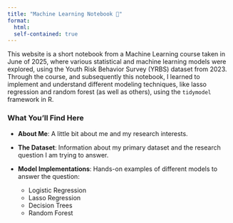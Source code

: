 ```yaml
---
title: "Machine Learning Notebook 👀"
format:
  html:
  self-contained: true
---
```


This website is a short notebook from a Machine Learning course taken in June of 2025, where various statistical and machine learning models were explored, using the Youth Risk Behavior Survey (YRBS) dataset from 2023. Through the course, and subsequently this notebook, I learned to implement and understand different modeling techniques, like lasso regression and random forest (as well as others), using the `tidymodel` framework in R.


### What You'll Find Here

- **About Me**: A little bit about me and my research interests.
- **The Dataset**: Information about my primary dataset and the research question I am trying to answer.
-   **Model Implementations**: Hands-on examples of different models to answer the question:

    -   Logistic Regression
    -   Lasso Regression
    -   Decision Trees
    -   Random Forest
